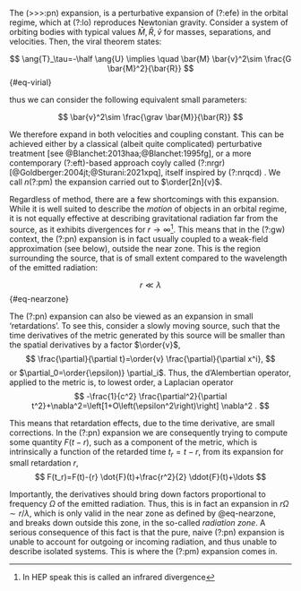 
The (>>>:pn)  expansion, is a perturbative expansion of (?:efe)  in the orbital regime, which at (?:lo)  reproduces Newtonian gravity.  Consider a system of orbiting bodies with typical values $\bar{M},\bar{R},\bar{v}$ for masses, separations, and velocities. Then, the viral theorem states:

$$
\ang{T}_\tau=-\half \ang{U} \implies \quad \bar{M} \bar{v}^2\sim \frac{G \bar{M}^2}{\bar{R}}
$$ {#eq-virial}

thus we can consider the following equivalent small parameters:

$$
\bar{v}^2\sim \frac{\grav \bar{M}}{\bar{R}}
$$

We therefore expand in both velocities and coupling constant. This can be achieved either by a classical (albeit quite complicated) perturbative treatment [see @Blanchet:2013haa;@Blanchet:1995fg], or a more contemporary (?:eft)-based approach coyly called (?:nrgr) [@Goldberger:2004jt;@Sturani:2021xpq], itself inspired by (?:nrqcd) . We call $n$(?:pm) the expansion carried out to $\order[2n]{v}$. 



Regardless of method, there are a few shortcomings with this expansion. While it is well suited to describe the *motion* of objects in an orbital regime, it is not equally effective at describing gravitational radiation far from the source, as it exhibits divergences for $r\to\infty$^[In HEP speak this is called an infrared divergence]. This means that in the (?:gw)  context, the (?:pn)  expansion is in fact usually coupled to a weak-field approximation (see below), outside the near zone. This is the region surrounding the source, that is of small extent compared to the wavelength of the emitted radiation:

$$
r \ll \lambda
$$ {#eq-nearzone}

The (?:pn)  expansion can also be viewed as an expansion in small 'retardations'. To see this, consider a slowly  moving source, such that the time derivatives of the metric generated by this source will be smaller than the spatial derivatives by a factor $\order{v}$,
$$
\frac{\partial}{\partial t}=\order{v} \frac{\partial}{\partial x^i},
$$
or $\partial_0=\order{\epsilon)} \partial_i$. Thus, the d'Alembertian operator, applied to the metric is, to lowest order, a Laplacian operator
$$
-\frac{1}{c^2} \frac{\partial^2}{\partial t^2}+\nabla^2=\left[1+O\left(\epsilon^2\right)\right] \nabla^2 .
$$

This means that retardation effects, due to the time derivative, are small corrections. In the (?:pn)  expansion we are consequently trying to compute some quantity $F(t-r)$, such as a component of the metric, which is intrinsically a function of the retarded time $t_r=t-r$, from its expansion for small retardation $r$,
$$
F(t_r)=F(t)-{r} \dot{F}(t)+\frac{r^2}{2} \ddot{F}(t)+\ldots
$$

Importantly, the derivatives should bring down factors proportional to frequency $\Omega$ of the emitted radiation. Thus, this is in fact an expansion in $r \Omega\sim r / \lambda$, which is only valid in the near zone as defined by @eq-nearzone, and breaks down outside this zone, in the so-called *radiation zone*. A serious consequence of this fact is that the pure, naive (?:pn)  expansion is unable to account for outgoing or incoming radiation, and thus unable to describe isolated systems. This is where the (?:pm)  expansion comes in.